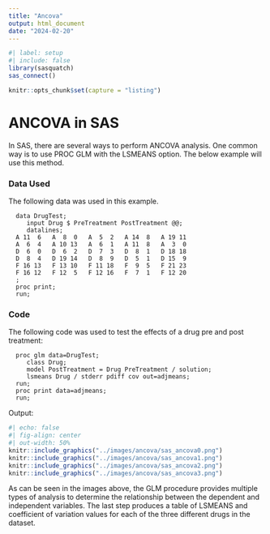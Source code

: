 ```yaml
---
title: "Ancova"
output: html_document
date: "2024-02-20"
---
```


```r
#| label: setup
#| include: false
library(sasquatch)
sas_connect()

knitr::opts_chunk$set(capture = "listing")
```



# **ANCOVA in SAS**

In SAS, there are several ways to perform ANCOVA analysis.  One common way is to use PROC GLM with the LSMEANS option. The below 
example will use this method.

### Data Used

The following data was used in this example.

```sas

  data DrugTest;
     input Drug $ PreTreatment PostTreatment @@;
     datalines;
  A 11  6   A  8  0   A  5  2   A 14  8   A 19 11
  A  6  4   A 10 13   A  6  1   A 11  8   A  3  0
  D  6  0   D  6  2   D  7  3   D  8  1   D 18 18
  D  8  4   D 19 14   D  8  9   D  5  1   D 15  9
  F 16 13   F 13 10   F 11 18   F  9  5   F 21 23
  F 16 12   F 12  5   F 12 16   F  7  1   F 12 20
  ;
  proc print;
  run;
```

### Code

The following code was used to test the effects of a drug pre and post treatment:

```sas
  proc glm data=DrugTest;
     class Drug;
     model PostTreatment = Drug PreTreatment / solution;
     lsmeans Drug / stderr pdiff cov out=adjmeans;
  run;
  proc print data=adjmeans;
  run;
```

Output:

```r
#| echo: false
#| fig-align: center
#| out-width: 50%
knitr::include_graphics("../images/ancova/sas_ancova0.png")
knitr::include_graphics("../images/ancova/sas_ancova1.png")
knitr::include_graphics("../images/ancova/sas_ancova2.png")
knitr::include_graphics("../images/ancova/sas_ancova3.png")
```

As can be seen in the images above, the GLM procedure provides multiple types of analysis to determine the relationship
between the dependent and independent variables.  The last step produces a table of LSMEANS and coefficient of variation values
for each of the three different drugs in the dataset.
